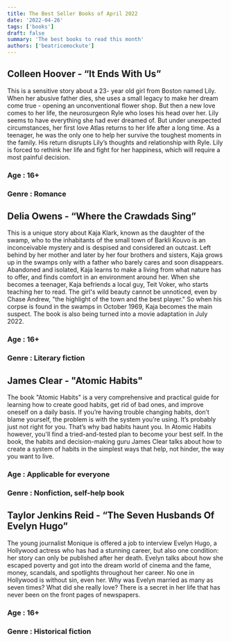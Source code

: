 ```yaml
---
title: The Best Seller Books of April 2022
date: '2022-04-26'
tags: ['books']
draft: false
summary: 'The best books to read this month'
authors: ['beatricemockute']
---
```


## Colleen Hoover - “It Ends With Us”

This is a sensitive story about a 23- year old girl from Boston named Lily. When her abusive father dies, she uses a small legacy to make her dream come true - opening an unconventional flower shop. But then a new love comes to her life, the neurosurgeon Ryle who loses his head over her. Lily seems to have everything she had ever dreamed of. But under unexpected circumstances, her first love Atlas returns to her life after a long time. As a teenager, he was the only one to help her survive the toughest moments in the family. His return disrupts Lily’s thoughts and relationship with Ryle. Lily is forced to rethink her life and fight for her happiness, which will require a most painful decision.

### Age : 16+

### Genre : Romance

## Delia Owens - “Where the Crawdads Sing”

This is a unique story about Kaja Klark, known as the daughter of the swamp, who to the inhabitants of the small town of Barkli Kouvo is an inconceivable mystery and is despised and considered an outcast. Left behind by her mother and later by her four brothers and sisters, Kaja grows up in the swamps only with a father who barely cares and soon disappears. Abandoned and isolated, Kaja learns to make a living from what nature has to offer, and finds comfort in an environment around her. When she becomes a teenager, Kaja befriends a local guy, Teit Voker, who starts teaching her to read. The girl's wild beauty cannot be unnoticed, even by Chase Andrew, "the highlight of the town and the best player." So when his corpse is found in the swamps in October 1969, Kaja becomes the main suspect. The book is also being turned into a movie adaptation in July 2022.

### Age : 16+

### Genre : Literary fiction

## James Clear - "Atomic Habits"

The book "Atomic Habits" is a very comprehensive and practical guide for learning how to create good habits, get rid of bad ones, and improve oneself on a daily basis. If you’re having trouble changing habits, don’t blame yourself, the problem is with the system you’re using. It’s probably just not right for you. That’s why bad habits haunt you. In Atomic Habits however, you'll find a tried-and-tested plan to become your best self. In the book, the habits and decision-making guru James Clear talks about how to create a system of habits in the simplest ways that help, not hinder, the way you want to live.

### Age : Applicable for everyone

### Genre : Nonfiction, self-help book

## Taylor Jenkins Reid - “The Seven Husbands Of Evelyn Hugo”

The young journalist Monique is offered a job to interview Evelyn Hugo, a Hollywood actress who has had a stunning career, but also one condition: her story can only be published after her death. Evelyn talks about how she escaped poverty and got into the dream world of cinema and the fame, money, scandals, and spotlights throughout her career. No one in Hollywood is without sin, even her. Why was Evelyn married as many as seven times? What did she really love? There is a secret in her life that has never been on the front pages of newspapers.

### Age : 16+

### Genre : Historical fiction
